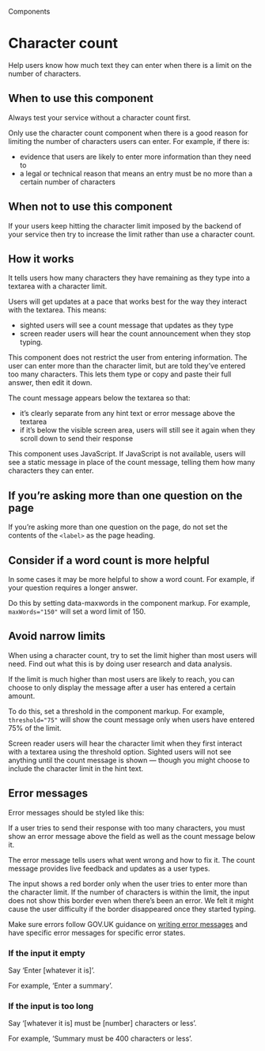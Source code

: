 
<Meta title="Components/Character count" />

<Hint>Components</Hint>

# Character count

Help users know how much text they can enter when there is a limit on the number of characters.

<Canvas of={CharacterCountStories.primary} />

## When to use this component

Always test your service without a character count first.

Only use the character count component when there is a good reason for limiting the number of characters users can enter. For example, if there is:

- evidence that users are likely to enter more information than they need to
- a legal or technical reason that means an entry must be no more than a certain number of characters

## When not to use this component

If your users keep hitting the character limit imposed by the backend of your service then try to increase the limit rather than use a character count.

## How it works

It tells users how many characters they have remaining as they type into a textarea with a character limit.

Users will get updates at a pace that works best for the way they interact with the textarea. This means:

- sighted users will see a count message that updates as they type
- screen reader users will hear the count announcement when they stop typing.

This component does not restrict the user from entering information. The user can enter more than the character limit, but are told they’ve entered too many characters. This lets them type or copy and paste their full answer, then edit it down.

The count message appears below the textarea so that:

- it’s clearly separate from any hint text or error message above the textarea
- if it’s below the visible screen area, users will still see it again when they scroll down to send their response

This component uses JavaScript. If JavaScript is not available, users will see a static message in place of the count message, telling them how many characters they can enter.

<Canvas of={CharacterCountStories.primary} />

## If you’re asking more than one question on the page

If you’re asking more than one question on the page, do not set the contents of the `<label>` as the page heading.

<Canvas of={CharacterCountStories.multipleQuestions} />

## Consider if a word count is more helpful

In some cases it may be more helpful to show a word count. For example, if your question requires a longer answer.

Do this by setting data-maxwords in the component markup. For example, `maxWords="150"` will set a word limit of 150.

<Canvas of={CharacterCountStories.oneFiftyWords} />

## Avoid narrow limits

When using a character count, try to set the limit higher than most users will need. Find out what this is by doing user research and data analysis.

If the limit is much higher than most users are likely to reach, you can choose to only display the message after a user has entered a certain amount.

To do this, set a threshold in the component markup. For example, `threshold="75"` will show the count message only when users have entered 75% of the limit.

Screen reader users will hear the character limit when they first interact with a textarea using the threshold option. Sighted users will not see anything until the count message is shown — though you might choose to include the character limit in the hint text.

<Canvas of={CharacterCountStories.threshold} />

## Error messages

Error messages should be styled like this:

<Canvas of={CharacterCountStories.errorInPlace} />

If a user tries to send their response with too many characters, you must show an error message above the field as well as the count message below it.

The error message tells users what went wrong and how to fix it. The count message provides live feedback and updates as a user types.

The input shows a red border only when the user tries to enter more than the character limit. If the number of characters is within the limit, the input does not show this border even when there’s been an error. We felt it might cause the user difficulty if the border disappeared once they started typing.

Make sure errors follow GOV.UK guidance on <a class="govuk-link" href="https://design-system.service.gov.uk/components/error-message/#be-clear-and-concise">writing error messages</a> and have specific error messages for specific error states.

### If the input it empty

Say ‘Enter [whatever it is]’.

For example, ‘Enter a summary’.

### If the input is too long

Say ‘[whatever it is] must be [number] characters or less’.

For example, ‘Summary must be 400 characters or less’.

<GovScript />
